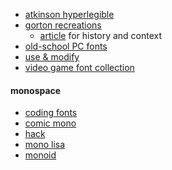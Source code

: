 
- [atkinson hyperlegible](https://www.brailleinstitute.org/freefont/)
- [gorton recreations](https://aresluna.org/the-hardest-working-font-in-manhattan/recreations)
  - [article](https://aresluna.org/the-hardest-working-font-in-manhattan/) for history and context
- [old-school PC fonts](https://int10h.org/oldschool-pc-fonts/fontlist/)
- [use & modify](https://usemodify.com/)
- [video game font collection](http://www.thealmightyguru.com/Wiki/index.php?title=Video_game_font_collection)

#### monospace

- [coding fonts](https://coding-fonts.pages.dev/)
- [comic mono](https://dtinth.github.io/comic-mono-font/)
- [hack](https://sourcefoundry.org/hack/)
- [mono lisa](https://www.monolisa.dev/)
- [monoid](https://larsenwork.com/monoid/)
